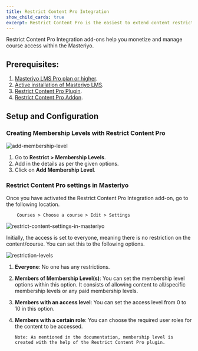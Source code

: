 ```yaml
---
title: Restrict Content Pro Integration
show_child_cards: true
excerpt: Restrict Content Pro is the easiest to extend content restriction plugin.
---
```


Restrict Content Pro Integration add-ons help you monetize and manage course access within the Masteriyo.

## Prerequisites:

1. [Masteriyo LMS Pro plan or higher](https://masteriyo.com/pricing/).  
2. [Active installation of Masteriyo LMS](https://docs.masteriyo.com/getting-started/installation#installing-masteriyo-lms-pro-version).        
3. [Restrict Content Pro Plugin](https://restrictcontentpro.com/).        
4. [Restrict Content Pro Addon](https://docs.masteriyo.com/getting-started/activate-masteriyo-addons).        

## Setup and Configuration

### Creating Membership Levels with Restrict Content Pro

![add-membership-level](https://github.com/Masteriyo/masteriyo-docs/assets/75772539/3c59be1f-56fc-42fe-8ba7-a6243be1eba9)

1. Go to **Restrict > Membership Levels**.
2. Add in the details as per the given options.
3. Click on **Add Membership Level**.

### Restrict Content Pro settings in Masteriyo

Once you have activated the Restrict Content Pro Integration add-on, go to the following location.

        Courses > Choose a course > Edit > Settings

![restrict-content-settings-in-masteriyo](https://github.com/Masteriyo/masteriyo-docs/assets/75772539/05c82d66-7f83-4efc-ad09-a86832e952ee)

Initially, the access is set to everyone, meaning there is no restriction on the content/course. You can set this to the following options.

![restriction-levels](https://github.com/Masteriyo/masteriyo-docs/assets/75772539/9f2e05f8-2a60-4947-9b8a-21e785f4555a)

1.  **Everyone**: No one has any restrictions.
2.  **Members of Membership Level(s)**: You can set the membership level options within this option. It consists of allowing content to all/specific membership levels or any paid membership levels.
3.  **Members with an access level**: You can set the access level from 0 to 10 in this option.
4.  **Members with a certain role**: You can choose the required user roles for the content to be accessed.

        Note: As mentioned in the documentation, membership level is created with the help of the Restrict Content Pro plugin.
